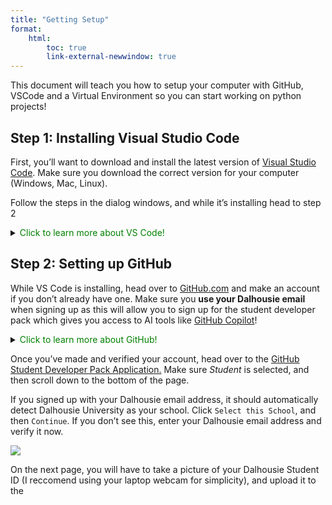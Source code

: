 ```yaml
---
title: "Getting Setup"
format: 
    html:
        toc: true
        link-external-newwindow: true
---
```


This document will teach you how to setup your computer with GitHub, VSCode and a Virtual Environment so you can start working on python projects!

## Step 1: Installing Visual Studio Code

First, you'll want to download and install the latest version of [Visual Studio Code](https://code.visualstudio.com/){target="_blank"}. Make sure you download the correct version for your computer (Windows, Mac, Linux).

Follow the steps in the dialog windows, and while it's installing head to step 2

<details>
<summary> <span style="color:green">Click to learn more about VS Code! </span> </summary>
> Visual Studio Code (often referred to as VS Code) is a free, open-source code editor developed by Microsoft. It's lightweight, yet powerful, and supports development in multiple programming languages such as Python, JavaScript, Java, C++, and many more.
VS Code features include syntax highlighting, intelligent code completion (IntelliSense), code refactoring, and debugging tools. It also supports Git for version control, has a built-in terminal for command-line operations, and a rich ecosystem of extensions for enhancing its functionality.It's designed to be highly customizable, allowing users to change the editor's theme, keyboard shortcuts, and preferences. VS Code is available for Windows, macOS, and Linux. It's widely used by developers across the globe for both small and large scale projects.
</details>

## Step 2: Setting up GitHub

While VS Code is installing, head over to [GitHub.com](https://github.com/login){target="_blank"} and make an account if you don't already have one. Make sure you **use your Dalhousie email** when signing up as this will allow you to sign up for the student developer pack which gives you access to AI tools like [GitHub Copilot](https://github.com/features/copilot){target="_blank"}!

<details>
<summary> <span style="color:green">Click to learn more about GitHub! </span> </summary>
> GitHub is a web-based platform used for version control and collaboration. It allows multiple people to work on projects at once without overwriting each other's changes. GitHub is built on Git, a distributed version control system that tracks changes to files. With GitHub, you can manage and store revisions of projects, share your code with others, view and track changes, and even revert back to previous versions of your code. It's widely used by software developers for personal projects, open-source projects, and team-based enterprise software development.
</details>

Once you've made and verified your account, head over to the [GitHub Student Developer Pack Application.](https://education.github.com/discount_requests/application){target="_blank"} Make sure *Student* is selected, and then scroll down to the bottom of the page. 

If you signed up with your Dalhousie email address, it should automatically detect Dalhousie University as your school. Click `Select this School`, and then `Continue`. If you don't see this, enter your Dalhousie email address and verify it now.

![](../images/github_student_app.PNG){fig-align="center"}

On the next page, you will have to take a picture of your Dalhousie Student ID (I reccomend using your laptop webcam for simplicity), and upload it to the 




